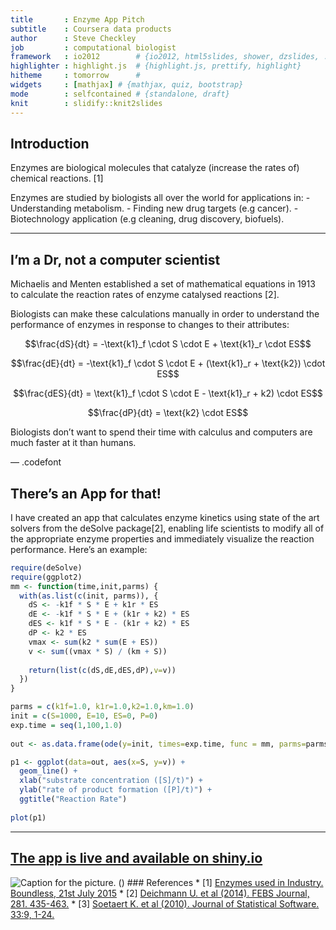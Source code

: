 ```yaml
---
title       : Enzyme App Pitch
subtitle    : Coursera data products
author      : Steve Checkley
job         : computational biologist
framework   : io2012        # {io2012, html5slides, shower, dzslides, ...}
highlighter : highlight.js  # {highlight.js, prettify, highlight}
hitheme     : tomorrow      # 
widgets     : [mathjax] # {mathjax, quiz, bootstrap}
mode        : selfcontained # {standalone, draft}
knit        : slidify::knit2slides
---
```


## Introduction

Enzymes are biological molecules that catalyze (increase the rates of) chemical reactions. [1]

Enzymes are studied by biologists all over the world for applications in:
- Understanding metabolism.
- Finding new drug targets (e.g cancer).
- Biotechnology application (e.g cleaning, drug discovery, biofuels).

---

## I'm a Dr, not a computer scientist

Michaelis and Menten established a set of mathematical equations in 1913 to calculate the reaction rates of enzyme catalysed reactions [2]. 

Biologists can make these calculations manually in order to understand the performance of enzymes in response to changes to their attributes:

$$\frac{dS}{dt} = -\text{k1}_f \cdot S \cdot E + \text{k1}_r \cdot ES$$

$$\frac{dE}{dt} = -\text{k1}_f \cdot S \cdot E + (\text{k1}_r + \text{k2}) \cdot ES$$

$$\frac{dES}{dt} = \text{k1}_f \cdot S \cdot E - \text{k1}_r + k2) \cdot ES$$

$$\frac{dP}{dt} = \text{k2} \cdot ES$$

Biologists don't want to spend their time with calculus and computers are much faster at it than humans.

--- .codefont

## There's an App for that!

I have created an app that calculates enzyme kinetics using state of the art solvers from the deSolve package[2], enabling life scientists to modify all of the appropriate enzyme properties and immediately visualize the reaction performance. Here's an example:

<div class="columns-2">
```r
require(deSolve)
require(ggplot2)
mm <- function(time,init,parms) {
  with(as.list(c(init, parms)), {
    dS <- -k1f * S * E + k1r * ES
    dE <- -k1f * S * E + (k1r + k2) * ES
    dES <- k1f * S * E - (k1r + k2) * ES
    dP <- k2 * ES
    vmax <- sum(k2 * sum(E + ES))
    v <- sum((vmax * S) / (km + S))
    
    return(list(c(dS,dE,dES,dP),v=v))
  })
}

parms = c(k1f=1.0, k1r=1.0,k2=1.0,km=1.0)
init = c(S=1000, E=10, ES=0, P=0)
exp.time = seq(1,100,1.0)
  
out <- as.data.frame(ode(y=init, times=exp.time, func = mm, parms=parms))

p1 <- ggplot(data=out, aes(x=S, y=v)) +
  geom_line() +
  xlab("substrate concentration ([S]/t)") +
  ylab("rate of product formation ([P]/t)") +
  ggtitle("Reaction Rate")
  
plot(p1)
```

---

## [The app is live and available on shiny.io](https://stevecheckley.shinyapps.io/shiny_mm)

![Caption for the picture.](screen_cap.png)
()
### References
* [1] [Enzymes used in Industry. Boundless, 21st July 2015](https://www.boundless.com/microbiology/textbooks/boundless-microbiology-textbook/industrial-microbiology-17/microbial-products-in-the-health-industry-199/enzymes-used-in-industry-1004-5469/)
* [2] [Deichmann U. et al (2014). FEBS Journal, 281. 435-463.](http://onlinelibrary.wiley.com/doi/10.1111/febs.12598/pdf)
* [3] [Soetaert K. et al (2010). Journal of Statistical Software. 33:9, 1-24.](https://cran.r-project.org/web/packages/deSolve/index.html)


